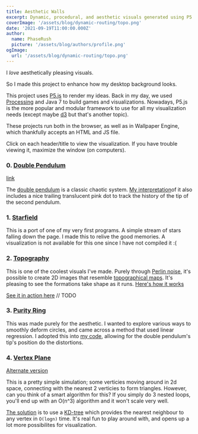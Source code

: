 ```yaml
---
title: Aesthetic Walls
excerpt: Dynamic, procedural, and aesthetic visuals generated using P5.js
coverImage: '/assets/blog/dynamic-routing/topo.png'
date: '2021-09-19T11:00:00.000Z'
author:
  name: PhaseRush
  picture: '/assets/blog/authors/profile.png'
ogImage:
  url: '/assets/blog/dynamic-routing/topo.png'
---
```


I _love_ aesthetically pleasing visuals.

So I made this project to enhance how my desktop background looks.

This project uses [P5.js](https://p5js.org/) to render my ideas. Back in my day, we used [Processing](https://processing.org/) and Java 7 to build games and visualizations. Nowadays, P5.js is the more popular and modular framework to use for all my visualization needs (except maybe [d3](https://d3js.org/) but that's another topic).

These projects run both in the browser, as well as in Wallpaper Engine, which thankfully accepts an HTML and JS file.

Click on each header/title to view the visualization. If you have trouble viewing it, maximize the window (on computers).

### 0. [Double Pendulum](https://phaserush.github.io/wall-engines/double-pendulum/wall.html)

[link](index.html)

The [double pendulum](https://en.wikipedia.org/wiki/Double_pendulum) is a classic chaotic system. [My interpretation](https://github.com/PhaseRush/AestheticWalls/blob/master/src/doublependulum)of it also includes a nice trailing translucent pink dot to track the history of the tip of the second pendulum.


### 1. [Starfield](https://github.com/PhaseRush/AestheticWalls/blob/master/src/starfield)

This is a port of one of my very first programs. A simple stream of stars falling down the page. I made this to relive the good memories. A visualization is not available for this one since I have not compiled it :(


### 2. [Topography](https://phaserush.github.io/wall-engines/topography/wall.html)

This is one of the coolest visuals I've made. Purely through [Perlin noise](https://en.wikipedia.org/wiki/Perlin_noise), it's possible to create 2D images that resemble [topographical maps](https://en.wikipedia.org/wiki/Topographic_map). It's pleasing to see the formations take shape as it runs. [Here's how it works](https://github.com/PhaseRush/AestheticWalls/tree/master/src/topography)

[See it in action here](https://google.com) // TODO

### 3. [Purity Ring](https://phaserush.github.io/wall-engines/purity-ring/wall.html)

This was made purely for the aesthetic. I wanted to explore various ways to smoothly deform circles, and came across a method that used linear regression. I adopted this into [my code](https://github.com/PhaseRush/AestheticWalls/blob/master/src/purityring/sketch.ts), allowing for the double pendulum's tip's position do the distortions.

### 4. [Vertex Plane](https://phaserush.github.io/wall-engines/vertex-plane-triangle/wall.html)
[Alternate version](https://phaserush.github.io/wall-engines/vertex-plane-mesh/wall.html)

This is a pretty simple simulation; some verticies moving around in 2d space, connecting with the nearest 2 verticies to form triangles. However, can you think of a smart algorithm for this? If you simply do 3 nested loops, you'll end up with an O(n^3) algorithm and it won't scale very well.

[The solution](https://github.com/PhaseRush/AestheticWalls/tree/master/src/vertexplane) is to use a [KD-tree](https://en.wikipedia.org/wiki/K-d_tree) which provides the nearest neighbour to any vertex in `O(logn)` time. It's real fun to play around with, and opens up a lot more possibilites for visualization.
